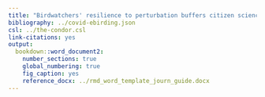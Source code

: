 ```yaml
---
title: "Birdwatchers' resilience to perturbation buffers citizen science from pandemic-induced shifts in effort at the large scale"
bibliography: ../covid-ebirding.json
csl: ../the-condor.csl
link-citations: yes
output: 
  bookdown::word_document2:
    number_sections: true
    global_numbering: true
    fig_caption: yes
    reference_docx: ../rmd_word_template_journ_guide.docx
---
```


<!-- <style> -->

<!-- body { -->

<!-- text-align: justify} -->

<!-- </style> -->

<!-- Knit the manuscript using: bookdown::render_book("10_manuscripts/01_ebirding_effort/") -->
